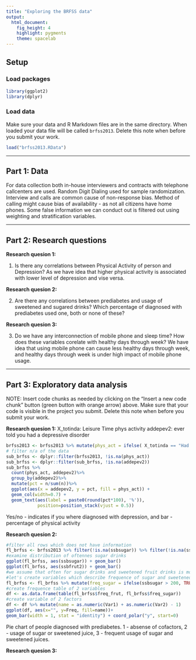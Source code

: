 ```yaml
---
title: "Exploring the BRFSS data"
output: 
  html_document: 
    fig_height: 4
    highlight: pygments
    theme: spacelab
---
```


## Setup

### Load packages

```r
library(ggplot2)
library(dplyr)
```

### Load data

Make sure your data and R Markdown files are in the same directory. When loaded
your data file will be called `brfss2013`. Delete this note when before you submit 
your work. 

```r
load("brfss2013.RData")
```



* * *

## Part 1: Data
For data collection both in-house interviewers and contracts with telephone callcenters are used. Random Digit Dialing used for sample randomization. Interview and calls are common cause of non-response bias. Method of calling might cause bias of availability - as not all citizens have home phones. Some false information we can conduct out is filtered out using weighting and stratification variables.

* * *

## Part 2: Research questions

**Research quesion 1:**

1) Is there any correlations between Physical Activity of person and Depression? As we have idea that higher physical activity is associated with lower level of depression and vise versa.

**Research quesion 2:**

2) Are there any correlations between prediabetes and usage of sweetened and sugared drinks? Which percentage of diagnosed with prediabetes used one, both or none of these?

**Research quesion 3:**

3) Do we have any interconnection of mobile phone and sleep time? How does these variables corelate with healthy days through week? We have idea that using mobile phone can cause less healthy days through week, and healthy days through week is under high impact of mobile phone usage.

* * *

## Part 3: Exploratory data analysis

NOTE: Insert code chunks as needed by clicking on the "Insert a new code chunk" 
button (green button with orange arrow) above. Make sure that your code is visible
in the project you submit. Delete this note when before you submit your work.

**Research quesion 1:**
X_totinda: Leisure Time phys activity
addepev2: ever told you had a depressive disorder

```r
brfss2013 <- brfss2013 %>% mutate(phys_act = ifelse( X_totinda == "Had physical activity or exercise", TRUE, FALSE));
# filter n/a of the data
sub_brfss <- dplyr::filter(brfss2013, !is.na(phys_act))
sub_brfss <- dplyr::filter(sub_brfss, !is.na(addepev2))
sub_brfss %>%
  count(phys_act, addepev2)%>%
  group_by(addepev2)%>%
  mutate(pct = n/sum(n))%>%
  ggplot(aes(x = addepev2, y = pct, fill = phys_act)) +
  geom_col(width=0.7) +
  geom_text(aes(label = paste0(round(pct*100), '%')),
            position=position_stack(vjust = 0.5))
```
Yes/no - indicates if you where diagnosed with depression, and bar - percentage of physical activity

**Research quesion 2:**

```r
#filter all rows which does not have information
fl_brfss <- brfss2013 %>% filter(!is.na(ssbsugar)) %>% filter(!is.na(ssbfrut2))
#examine distribution of oftennes sugar drinks
ggplot(fl_brfss, aes(ssbsugar)) + geom_bar()
ggplot(fl_brfss, aes(ssbfrut2)) + geom_bar()
#we assume that often for sugar drinks and sweetened fruit drinks is more than 200
#let's create variables which describe frequence of sugar and sweetened drinks usage
fl_brfss <- fl_brfss %>% mutate(freq_sugar = ifelse(ssbsugar > 200, TRUE, FALSE)) %>% mutate(freq_frut = ifelse(ssbfrut2 > 200, TRUE, FALSE))
#create frequence table of 2 variables
df <- as.data.frame(table(fl_brfss$freq_frut, fl_brfss$freq_sugar))
#create variable of 2 factors
df <- df %>% mutate(name = as.numeric(Var1) + as.numeric(Var2) - 1)
ggplot(df, aes(x="", y=Freq, fill=name))+
geom_bar(width = 1, stat = "identity") + coord_polar("y", start=0)
```
Pie chart of people diagnosed with prediabetes. 1 - absense of cofactors, 2 - usage of sugar or sweetened juice, 3 - frequent usage of sugar and sweetened juices.

**Research quesion 3:**

```r

```

